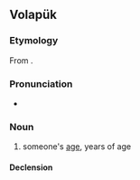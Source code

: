 ==Volapük==

===Etymology===
From {{suffix|vo|bäld|ot}}.

===Pronunciation===
* {{IPA|vo|/bɛlˈdot/}}

===Noun===
{{vo-noun}}

# someone's [[age]], years of age

====Declension====
{{vo-decl-noun}}